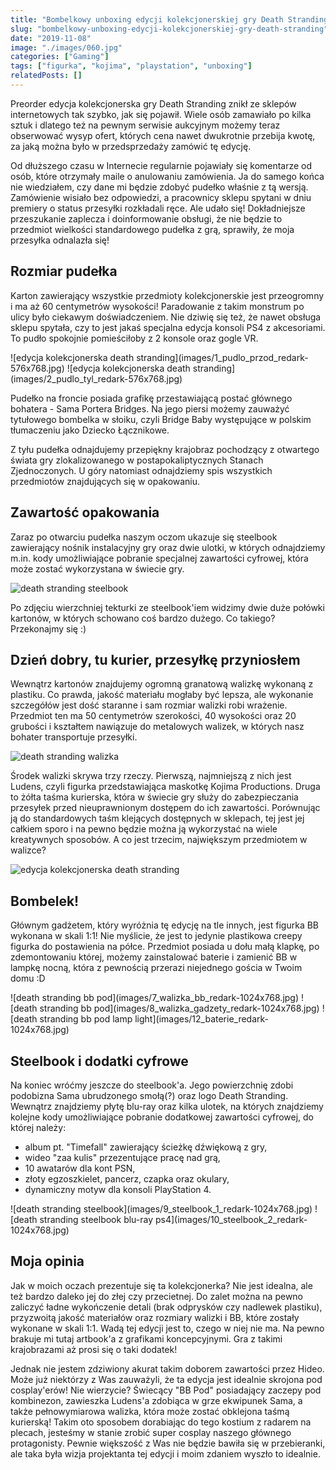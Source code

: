 ```yaml
---
title: "Bombelkowy unboxing edycji kolekcjonerskiej gry Death Stranding"
slug: "bombelkowy-unboxing-edycji-kolekcjonerskiej-gry-death-stranding"
date: "2019-11-08"
image: "./images/060.jpg"
categories: ["Gaming"]
tags: ["figurka", "kojima", "playstation", "unboxing"]
relatedPosts: []
---
```


Preorder edycja kolekcjonerska gry Death Stranding znikł ze sklepów internetowych tak szybko, jak się pojawił. Wiele osób zamawiało po kilka sztuk i dlatego też na pewnym serwisie aukcyjnym możemy teraz obserwować wysyp ofert, których cena nawet dwukrotnie przebija kwotę, za jaką można było w przedsprzedaży zamówić tę edycję.

Od dłuższego czasu w Internecie regularnie pojawiały się komentarze od osób, które otrzymały maile o anulowaniu zamówienia. Ja do samego końca nie wiedziałem, czy dane mi będzie zdobyć pudełko właśnie z tą wersją. Zamówienie wisiało bez odpowiedzi, a pracownicy sklepu spytani w dniu premiery o status przesyłki rozkładali ręce. Ale udało się! Dokładniejsze przeszukanie zaplecza i doinformowanie obsługi, że nie będzie to przedmiot wielkości standardowego pudełka z grą, sprawiły, że moja przesyłka odnalazła się!

## Rozmiar pudełka

Karton zawierający wszystkie przedmioty kolekcjonerskie jest przeogromny i ma aż 60 centymetrów wysokości! Paradowanie z takim monstrum po ulicy było ciekawym doświadczeniem. Nie dziwię się też, że nawet obsługa sklepu spytała, czy to jest jakaś specjalna edycja konsoli PS4 z akcesoriami. To pudło spokojnie pomieściłoby z 2 konsole oraz gogle VR.

<Gallery>
![edycja kolekcjonerska death stranding](images/1_pudlo_przod_redark-576x768.jpg)
![edycja kolekcjonerska death stranding](images/2_pudlo_tyl_redark-576x768.jpg)
</Gallery>

Pudełko na froncie posiada grafikę przestawiającą postać głównego bohatera - Sama Portera Bridges. Na jego piersi możemy zauważyć tytułowego bombelka w słoiku, czyli Bridge Baby występujące w polskim tłumaczeniu jako Dziecko Łącznikowe.

Z tyłu pudełka odnajdujemy przepiękny krajobraz pochodzący z otwartego świata gry zlokalizowanego w postapokaliptycznych Stanach Zjednoczonych. U góry natomiast odnajdziemy spis wszystkich przedmiotów znajdujących się w opakowaniu.

## Zawartość opakowania

Zaraz po otwarciu pudełka naszym oczom ukazuje się steelbook zawierający nośnik instalacyjny gry oraz dwie ulotki, w których odnajdziemy m.in. kody umożliwiające pobranie specjalnej zawartości cyfrowej, która może zostać wykorzystana w świecie gry.

![death stranding steelbook](images/3_steelbook_redark-1024x768.jpg)

Po zdjęciu wierzchniej tekturki ze steelbook'iem widzimy dwie duże połówki kartonów, w których schowano coś bardzo dużego. Co takiego? Przekonajmy się :)

## Dzień dobry, tu kurier, przesyłkę przyniosłem

Wewnątrz kartonów znajdujemy ogromną granatową walizkę wykonaną z plastiku. Co prawda, jakość materiału mogłaby być lepsza, ale wykonanie szczegółów jest dość staranne i sam rozmiar walizki robi wrażenie. Przedmiot ten ma 50 centymetrów szerokości, 40 wysokości oraz 20 grubości i kształtem nawiązuje do metalowych walizek, w których nasz bohater transportuje przesyłki.

![death stranding walizka](images/4_walizka_redark-1024x768.jpg)

Środek walizki skrywa trzy rzeczy. Pierwszą, najmniejszą z nich jest Ludens, czyli figurka przedstawiająca maskotkę Kojima Productions. Druga to żółta taśma kurierska, która w świecie gry służy do zabezpieczania przesyłek przed nieuprawnionym dostępem do ich zawartości. Porównując ją do standardowych taśm klejących dostępnych w sklepach, tej jest jej całkiem sporo i na pewno będzie można ją wykorzystać na wiele kreatywnych sposobów. A co jest trzecim, największym przedmiotem w walizce?

![edycja kolekcjonerska death stranding](images/5_walizka_ulotki_redark-576x768.jpg)

## Bombelek!

Głównym gadżetem, który wyróżnia tę edycję na tle innych, jest figurka BB wykonana w skali 1:1! Nie myślicie, że jest to jedynie plastikowa creepy figurka do postawienia na półce. Przedmiot posiada u dołu małą klapkę, po zdemontowaniu której, możemy zainstalować baterie i zamienić BB w lampkę nocną, która z pewnością przerazi niejednego gościa w Twoim domu :D

<Gallery width='1'>
![death stranding bb pod](images/7_walizka_bb_redark-1024x768.jpg)
![death stranding bb pod](images/8_walizka_gadzety_redark-1024x768.jpg)
![death stranding bb pod lamp light](images/12_baterie_redark-1024x768.jpg)
</Gallery>

<AdSense/>

## Steelbook i dodatki cyfrowe

Na koniec wróćmy jeszcze do steelbook'a. Jego powierzchnię zdobi podobizna Sama ubrudzonego smołą(?) oraz logo Death Stranding. Wewnątrz znajdziemy płytę blu-ray oraz kilka ulotek, na których znajdziemy kolejne kody umożliwiające pobranie dodatkowej zawartości cyfrowej, do której należy:

- album pt. "Timefall" zawierający ścieżkę dźwiękową z gry,
- wideo "zaa kulis" przezentujące pracę nad grą,
- 10 awatarów dla kont PSN,
- złoty egzoszkielet, pancerz, czapka oraz okulary,
- dynamiczny motyw dla konsoli PlayStation 4.

<Gallery>
![death stranding steelbook](images/9_steelbook_1_redark-1024x768.jpg)
![death stranding steelbook blu-ray ps4](images/10_steelbook_2_redark-1024x768.jpg)
</Gallery>

## Moja opinia

Jak w moich oczach prezentuje się ta kolekcjonerka? Nie jest idealna, ale też bardzo daleko jej do złej czy przecietnej. Do zalet można na pewno zaliczyć ładne wykończenie detali (brak odprysków czy nadlewek plastiku), przyzwoitą jakość materiałów oraz rozmiary walizki i BB, które zostały wykonane w skali 1:1. Wadą tej edycji jest to, czego w niej nie ma. Na pewno brakuje mi tutaj artbook'a z grafikami koncepcyjnymi. Gra z takimi krajobrazami aż prosi się o taki dodatek!

Jednak nie jestem zdziwiony akurat takim doborem zawartości przez Hideo. Może już niektórzy z Was zauważyli, że ta edycja jest idealnie skrojona pod cosplay'erów! Nie wierzycie? Świecący "BB Pod" posiadający zaczepy pod kombinezon, zawieszka Ludens'a zdobiąca w grze ekwipunek Sama, a także pełnowymiarowa walizka, która może zostać obklejona taśmą kurierską! Takim oto sposobem dorabiając do tego kostium z radarem na plecach, jesteśmy w stanie zrobić super cosplay naszego głównego protagonisty. Pewnie większość z Was nie będzie bawiła się w przebieranki, ale taka była wizja projektanta tej edycji i moim zdaniem wyszło to idealnie.

